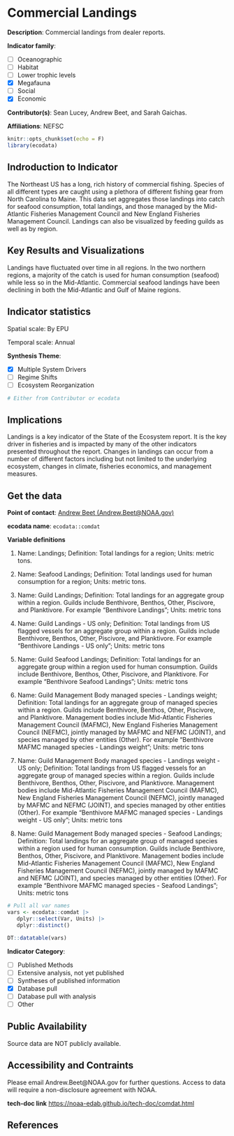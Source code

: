 # Commercial Landings

**Description**: Commercial landings from dealer reports.

**Indicator family**: 

- [ ] Oceanographic
- [ ] Habitat
- [ ] Lower trophic levels
- [X] Megafauna
- [ ] Social
- [X] Economic

**Contributor(s)**: Sean Lucey, Andrew Beet, and Sarah Gaichas.

**Affiliations**: NEFSC

```{r echo=FALSE}
knitr::opts_chunk$set(echo = F)
library(ecodata)
```
## Indroduction to Indicator
The Northeast US has a long, rich history of commercial fishing.  Species of all different types are caught using a plethora of different fishing gear from North Carolina to Maine.  This data set aggregates those landings into catch for seafood consumption, total landings, and those managed by the Mid-Atlantic Fisheries Management Council and New England Fisheries Management Council.  Landings can also be visualized by feeding guilds as well as by region.

## Key Results and Visualizations
Landings have fluctuated over time in all regions.  In the two northern regions, a majority of the catch is used for human consumption (seafood) while less so in the Mid-Atlantic.  Commercial seafood landings have been declining in both the Mid-Atlantic and Gulf of Maine regions.

## Indicator statistics 
Spatial scale: By EPU

Temporal scale: Annual

**Synthesis Theme**:

- [X] Multiple System Drivers
- [ ] Regime Shifts
- [ ] Ecosystem Reorganization

```{r autostats_comdat}
# Either from Contributor or ecodata
```

## Implications
Landings is a key indicator of the State of the Ecosystem report.  It is the key driver in fisheries and is impacted by many of the other indicators presented throughout the report.  Changes in landings can occur from a number of different factors including but not limited to the underlying ecosystem, changes in climate, fisheries economics, and management measures.

## Get the data

**Point of contact**: [Andrew Beet (Andrew.Beet@NOAA.gov)](Andrew Beet (Andrew.Beet@NOAA.gov)){.email}

**ecodata name**: `ecodata::comdat`

**Variable definitions**

1) Name: Landings; Definition: Total landings for a region; Units: metric tons.  
2) Name: Seafood Landings; Definition: Total landings used for human consumption for a region; Units: metric tons. 
3) Name: Guild Landings; Definition: Total landings for an aggregate group within a region.  Guilds include Benthivore, Benthos, Other, Piscivore, and Planktivore.  For example "Benthivore Landings"; Units: metric tons 
4) Name: Guild Landings - US only; Definition: Total landings from US flagged vessels for an aggregate group within a region.  Guilds include Benthivore, Benthos, Other, Piscivore, and Planktivore.  For example "Benthivore Landings - US only"; Units: metric tons 
5) Name: Guild Seafood Landings; Definition: Total landings for an aggregate group within a region used for human consumption.  Guilds include Benthivore, Benthos, Other, Piscivore, and Planktivore.  For example "Benthivore Seafood Landings"; Units: metric tons 
6) Name: Guild Management Body managed species - Landings weight; Definition: Total landings for an aggregate group of managed species within a region.  Guilds include Benthivore, Benthos, Other, Piscivore, and Planktivore.  Management bodies include Mid-Atlantic Fisheries Management Council (MAFMC), New England Fisheries Management Council (NEFMC), jointly managed by MAFMC and NEFMC (JOINT), and species managed by other entities (Other). For example "Benthivore MAFMC managed species - Landings weight"; Units: metric tons 
7) Name: Guild Management Body managed species - Landings weight - US only; Definition: Total landings from US flagged vessels for an aggregate group of managed species within a region.  Guilds include Benthivore, Benthos, Other, Piscivore, and Planktivore.  Management bodies include Mid-Atlantic Fisheries Management Council (MAFMC), New England Fisheries Management Council (NEFMC), jointly managed by MAFMC and NEFMC (JOINT), and species managed by other entities (Other). For example "Benthivore MAFMC managed species - Landings weight - US only"; Units: metric tons 
8) Name: Guild Management Body managed species - Seafood Landings; Definition: Total landings for an aggregate group of managed species within a region used for human consumption.  Guilds include Benthivore, Benthos, Other, Piscivore, and Planktivore.  Management bodies include Mid-Atlantic Fisheries Management Council (MAFMC), New England Fisheries Management Council (NEFMC), jointly managed by MAFMC and NEFMC (JOINT), and species managed by other entities (Other). For example "Benthivore MAFMC managed species - Seafood Landings"; Units: metric tons

```{r vars_comdat}
# Pull all var names
vars <- ecodata::comdat |>
   dplyr::select(Var, Units) |>
   dplyr::distinct()

DT::datatable(vars)
```
**Indicator Category**:

- [ ] Published Methods
- [ ] Extensive analysis, not yet published
- [ ] Syntheses of published information
- [X] Database pull
- [ ] Database pull with analysis
- [ ] Other

## Public Availability

Source data are NOT publicly available.

## Accessibility and Contraints

Please email Andrew.Beet@NOAA.gov for further questions.  Access to data will require a non-disclosure agreement with NOAA.

**tech-doc link**
<https://noaa-edab.github.io/tech-doc/comdat.html>

## References

